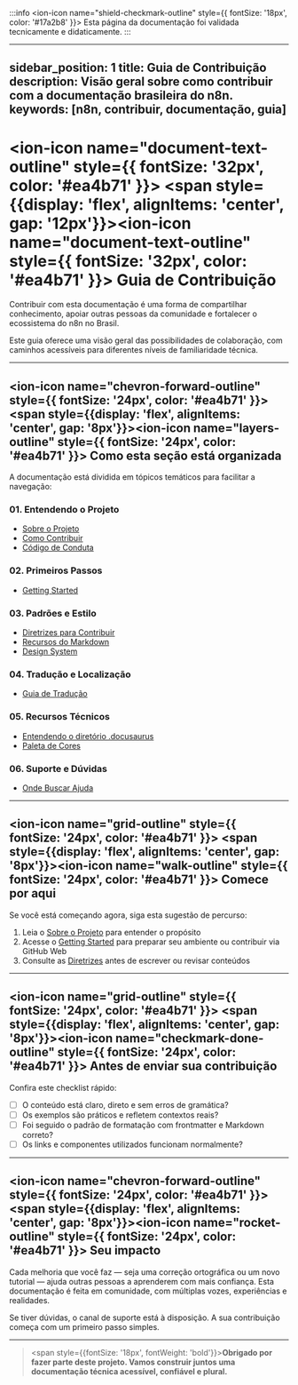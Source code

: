 :::info
<ion-icon name="shield-checkmark-outline" style={{ fontSize: '18px', color: '#17a2b8' }}></ion-icon> Esta página da documentação foi validada tecnicamente e didaticamente.
:::

---
sidebar_position: 1
title: Guia de Contribuição
description: Visão geral sobre como contribuir com a documentação brasileira do n8n.
keywords: [n8n, contribuir, documentação, guia]
---


# <ion-icon name="document-text-outline" style={{ fontSize: '32px', color: '#ea4b71' }}></ion-icon> <span style={{display: 'flex', alignItems: 'center', gap: '12px'}}><ion-icon name="document-text-outline" style={{ fontSize: '32px', color: '#ea4b71' }}></ion-icon> Guia de Contribuição</span>

Contribuir com esta documentação é uma forma de compartilhar conhecimento, apoiar outras pessoas da comunidade e fortalecer o ecossistema do n8n no Brasil.

Este guia oferece uma visão geral das possibilidades de colaboração, com caminhos acessíveis para diferentes níveis de familiaridade técnica.

---

## <ion-icon name="chevron-forward-outline" style={{ fontSize: '24px', color: '#ea4b71' }}></ion-icon> <span style={{display: 'flex', alignItems: 'center', gap: '8px'}}><ion-icon name="layers-outline" style={{ fontSize: '24px', color: '#ea4b71' }}></ion-icon> Como esta seção está organizada</span>

A documentação está dividida em tópicos temáticos para facilitar a navegação:

### **01. Entendendo o Projeto**
- [Sobre o Projeto](./entendendo-o-projeto/sobre-o-projeto)
- [Como Contribuir](./entendendo-o-projeto/como-contribuir)
- [Código de Conduta](./entendendo-o-projeto/codigo-conduta)

### **02. Primeiros Passos**
- [Getting Started](./primeiros-passos/getting-started)

### **03. Padrões e Estilo**
- [Diretrizes para Contribuir](./padroes-e-estilo/guia-de-estilo)
- [Recursos do Markdown](./padroes-e-estilo/markdown-features)
- [Design System](./padroes-e-estilo/design-system)

### **04. Tradução e Localização**
- [Guia de Tradução](./traducao-e-localizacao/guia-traducao)

### **05. Recursos Técnicos**
- [Entendendo o diretório .docusaurus](./recursos-tecnicos/docusaurus-folder)
- [Paleta de Cores](./recursos-tecnicos/paleta-cores)

### **06. Suporte e Dúvidas**
- [Onde Buscar Ajuda](./suporte-e-duvidas/onde-buscar-ajuda)

---

## <ion-icon name="grid-outline" style={{ fontSize: '24px', color: '#ea4b71' }}></ion-icon> <span style={{display: 'flex', alignItems: 'center', gap: '8px'}}><ion-icon name="walk-outline" style={{ fontSize: '24px', color: '#ea4b71' }}></ion-icon> Comece por aqui</span>

Se você está começando agora, siga esta sugestão de percurso:

1. Leia o [Sobre o Projeto](./entendendo-o-projeto/sobre-o-projeto) para entender o propósito
2. Acesse o [Getting Started](./primeiros-passos/getting-started) para preparar seu ambiente ou contribuir via GitHub Web
3. Consulte as [Diretrizes](./padroes-e-estilo/guia-de-estilo) antes de escrever ou revisar conteúdos

---

## <ion-icon name="grid-outline" style={{ fontSize: '24px', color: '#ea4b71' }}></ion-icon> <span style={{display: 'flex', alignItems: 'center', gap: '8px'}}><ion-icon name="checkmark-done-outline" style={{ fontSize: '24px', color: '#ea4b71' }}></ion-icon> Antes de enviar sua contribuição</span>

Confira este checklist rápido:

- [ ] O conteúdo está claro, direto e sem erros de gramática?
- [ ] Os exemplos são práticos e refletem contextos reais?
- [ ] Foi seguido o padrão de formatação com frontmatter e Markdown correto?
- [ ] Os links e componentes utilizados funcionam normalmente?

---

## <ion-icon name="chevron-forward-outline" style={{ fontSize: '24px', color: '#ea4b71' }}></ion-icon> <span style={{display: 'flex', alignItems: 'center', gap: '8px'}}><ion-icon name="rocket-outline" style={{ fontSize: '24px', color: '#ea4b71' }}></ion-icon> Seu impacto</span>

Cada melhoria que você faz — seja uma correção ortográfica ou um novo tutorial — ajuda outras pessoas a aprenderem com mais confiança. Esta documentação é feita em comunidade, com múltiplas vozes, experiências e realidades.

Se tiver dúvidas, o canal de suporte está à disposição. A sua contribuição começa com um primeiro passo simples.

---

> <span style={{fontSize: '18px', fontWeight: 'bold'}}>**Obrigado por fazer parte deste projeto. Vamos construir juntos uma documentação técnica acessível, confiável e plural.**</span> 
